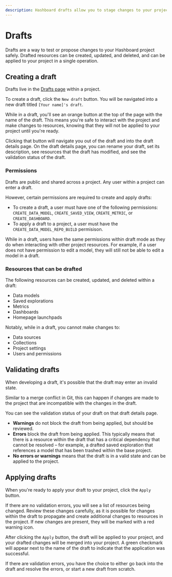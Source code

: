 ```yaml
---
description: Hashboard drafts allow you to stage changes to your project safely and apply them in a single operation when you're ready. 
---
```


# Drafts

Drafts are a way to test or propose changes to your Hashboard project safely. 
Drafted resources can be created, updated, and deleted, and can be applied to your project in a single operation. 

## Creating a draft
Drafts live in the [Drafts page](https://hashboard.com/app/p/drafts) within a project. 

To create a draft, click the `New draft` button. You will be navigated into a new draft titled `[Your name]'s draft`. 

While in a draft, you'll see an orange button at the top of the page with the name of the draft. 
This means you're safe to interact with the project and make changes to resources, knowing that they will not be applied to your project until you're ready.

Clicking that button will navigate you out of the draft and into the draft details page.
On the draft details page, you can rename your draft, set its description, see resources that the draft has modified, and see the validation status of the draft.

### Permissions

Drafts are public and shared across a project. Any user within a project can enter a draft. 

However, certain permissions are required to create and apply drafts:
* To create a draft, a user must have one of the following permissions: `CREATE_DATA_MODEL`, `CREATE_SAVED_VIEW`, `CREATE_METRIC`, or `CREATE_DASHBOARD`.
* To apply a draft to a project, a user must have the `CREATE_DATA_MODEL_REPO_BUILD` permisison.

While in a draft, users have the same permissions within draft mode as they do when interacting with other project resources. 
For example, if a user does not have permission to edit a model, they will still not be able to edit a model in a draft.

### Resources that can be drafted

The following resources can be created, updated, and deleted within a draft:
* Data models
* Saved explorations
* Metrics
* Dashboards
* Homepage launchpads

Notably, while in a draft, you cannot make changes to:
* Data sources
* Collections
* Project settings
* Users and permissions


## Validating drafts

When developing a draft, it's possible that the draft may enter an invalid state. 

Similar to a merge conflict in Git, this can happen if changes are made to the project that are incompatible with the changes in the draft.

You can see the validation status of your draft on that draft details page. 
* **Warnings** do not block the draft from being applied, but should be reviewed. 
* **Errors** block the draft from being applied. This typically means that there is a resource within the draft that has a critical dependency that cannot be resolved – 
 for example, a drafted saved exploration that references a model that has been trashed within the base project.
* **No errors or warnings** means that the draft is in a valid state and can be applied to the project.

## Applying drafts

When you're ready to apply your draft to your project, click the `Apply` button. 

If there are no validation errors, you will see a list of resources being changed.
Review these changes carefully, as it is possible for changes within the draft to propagate and create additional changes to resources in the project. 
If new changes are present, they will be marked with a red warning icon. 

After clicking the `Apply` button, the draft will be applied to your project, and your drafted changes will be merged into your project.
A green checkmark will appear next to the name of the draft to indicate that the application was successful. 

If there are validation errors, you have the choice to either go back into the draft and resolve the errors, or start a new draft from scratch.

